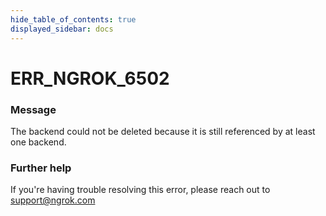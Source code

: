 ```yaml
---
hide_table_of_contents: true
displayed_sidebar: docs
---
```



# ERR_NGROK_6502

### Message

The backend could not be deleted because it is still referenced by at least one backend.

<ErrorDetails error="err_ngrok_6502" />

### Further help

If you're having trouble resolving this error, please reach out to [support@ngrok.com](mailto:support@ngrok.com?subject=Help%20with%20ERR_NGROK_6502)
